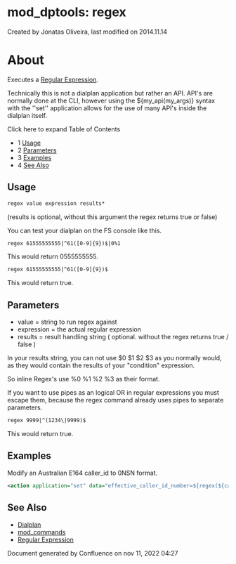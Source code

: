 
# mod_dptools: regex 

 Created by  Jonatas Oliveira, last modified on 2014.11.14

# About

Executes a [Regular Expression](../../Examples/Regular-Expression/index.mdx#42x).

Technically this is not a dialplan application but rather an API. API's are normally done at the CLI, however using the ${my\_api(my\_args)} syntax with the ''set'' application allows for the use of many API's inside the dialplan itself.

Click here to expand Table of Contents

* 1 [Usage](#usage)
* 2 [Parameters](#parameters)
* 3 [Examples](#examples)
* 4 [See Also](#see-also)

## Usage

```xml
regex value expression results*
```

(results is optional, without this argument the regex returns true or false)

You can test your dialplan on the FS console like this.

```xml
regex 61555555555|^61([0-9]{9})$|0%1 
```

This would return 0555555555.

```xml
regex 61555555555|^61([0-9]{9})$
```

This would return true.

## Parameters

* value = string to run regex against
* expression = the actual regular expression
* results = result handling string ( optional. without the regex returns true / false )

In your results string, you can not use $0 $1 $2 $3 as you normally would, as they would contain the results of your "condition" expression.

So inline Regex's use %0 %1 %2 %3 as their format.

If you want to use pipes as an logical OR in regular expressions you must escape them, because the regex command already uses pipes to separate parameters.

```xml
regex 9999|^(1234\|9999)$
```

This would return true.

## Examples

Modify an Australian E164 caller\_id to 0NSN format.

```xml
<action application="set" data="effective_caller_id_number=${regex(${caller_id_number}|^61([0-9]{9})$|0%1)}"/>
```

## See Also

* [Dialplan](../../Dialplan/index.mdx#0-about)
* [mod\_commands](../mod_commands_1966741.mdx#--)
* [Regular Expression](../../Examples/Regular-Expression/index.mdx#42x)

Document generated by Confluence on nov 11, 2022 04:27
